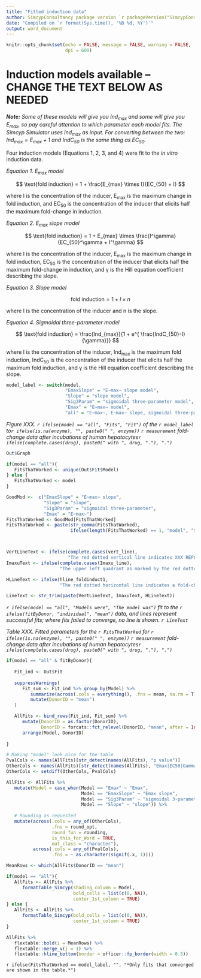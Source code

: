 ```yaml
---
title: "Fitted induction data"
author: SimcypConsultancy package version `r packageVersion("SimcypConsultancy")`
date: "Compiled on `r format(Sys.time(), '%B %d, %Y')`"
output: word_document
---
```


```r

knitr::opts_chunk$set(echo = FALSE, message = FALSE, warning = FALSE, 
                      dpi = 600)

```


# Induction models available -- CHANGE THE TEXT BELOW AS NEEDED

***Note:*** *Some of these models will give you Ind~max~ and some will give you E~max~, so pay careful attention to which parameter each model fits. The Simcyp Simulator uses Ind~max~ as input. For converting between the two: $Ind_{max} = E_{max} + 1$ and IndC~50~ is the same thing as EC~50~.*

Four induction models (Equations 1, 2, 3, and 4) were fit to the *in vitro* induction data. 

*Equation 1. E~max~ model* 

$$ \text{fold induction} = 1 + \frac{E_{max} \times I}{EC_{50} + I} $$ 

where I is the concentration of the inducer, E~max~ is the maximum change in fold induction, and EC~50~ is the concentration of the inducer that elicits half the maximum fold-change in induction. 

*Equation 2. E~max~ slope model* 

$$ \text{fold induction} = 1 + E_{max} \times \frac{I^\gamma}{EC_{50}^\gamma + I^\gamma} $$

where I is the concentration of the inducer, E~max~ is the maximum change in fold induction, EC~50~ is the concentration of the inducer that elicits half the maximum fold-change in induction, and &gamma; is the Hill equation coefficient describing the slope. 

*Equation 3. Slope model* 

$$ \text{fold induction} = 1 + I \times n $$

where I is the concentration of the inducer and n is the slope. 

*Equation 4. Sigmoidal three-parameter model* 

$$ \text{fold induction} = \frac{Ind_{max}}{1 + e^{ \frac{IndC_{50}-I}{\gamma}}} $$

where I is the concentration of the inducer, Ind~max~ is the maximum fold induction, IndC~50~ is the concentration of the inducer that elicits half the maximum fold induction, and &gamma; is the Hill equation coefficient describing the slope. 



```r

model_label <- switch(model, 
                      "EmaxSlope" = "E~max~ slope model", 
                      "Slope" = "slope model", 
                      "Sig3Param" = "sigmoidal three-parameter model", 
                      "Emax" = "E~max~ model", 
                      "all" = "E~max~, E~max~ slope, sigmoidal three-parameter, and slope models")


```


*Figure XXX. `r ifelse(model == "all", "Fits", "Fit")` of the `r model_label` to`r ifelse(is.na(enzyme), "", paste0(" ", enzyme))` `r measurement` fold-change data after incubations of human hepatocytes`r ifelse(complete.cases(drug), paste0(" with ", drug, "."), ".")`*

```r

Out$Graph

if(model == "all"){
   FitsThatWorked <- unique(Out$Fit$Model)    
} else {
   FitsThatWorked <- model
}

GoodMod <-  c("EmaxSlope" = "E~max~ slope", 
              "Slope" = "slope", 
              "Sig3Param" = "sigmoidal three-parameter", 
              "Emax" = "E~max~")
FitsThatWorked <- GoodMod[FitsThatWorked]
FitsThatWorked <- paste(str_comma(FitsThatWorked), 
                        ifelse(length(FitsThatWorked) == 1, "model", "models"))



VertLineText <- ifelse(complete.cases(vert_line), 
                       "The red dotted vertical line indicates XXX REPLACE THIS WITH WHAT IT INDICATES XXX.", "")
ImaxuText <- ifelse(complete.cases(Imaxu_line), 
                    "The upper left quadrant as marked by the red dotted line indicates the region of concern for induction. Points in that quadrant are both above a 2-fold change in induction and also are below the expected Imax,u concentration. Please see p. 5 USFDA Guidance (2020) 'In Vitro Drug Interaction Studies - Cytochrome P450 Enzyme and Transporter Mediated Drug Interactions' for details.", "")

HLineText <- ifelse(hline_foldinduct1, 
                    "The red dotted horizontal line indicates a fold-change of 1, i.e., no induction compared to vehicle control.", "")

LineText <- str_trim(paste(VertLineText, ImaxuText, HLineText))

```


*`r ifelse(model == "all", "Models were", "The model was")` fit to the `r ifelse(fitByDonor, "individual", "mean")` data, and lines represent successful fits; where fits failed to converge, no line is shown. `r LineText`*

*Table XXX. Fitted parameters for the `r FitsThatWorked` for `r ifelse(is.na(enzyme), "", paste0(" ", enzyme))` `r measurement` fold-change data after incubations of human hepatocytes`r ifelse(complete.cases(drug), paste0(" with ", drug, "."), ".")`*

```r

if(model == "all" & fitByDonor){
   
   Fit_ind <- Out$Fit
   
   suppressWarnings(
      Fit_sum <- Fit_ind %>% group_by(Model) %>% 
         summarize(across(.cols = everything(), .fns = mean, na.rm = T)) %>% 
         mutate(DonorID = "mean")
   )

   AllFits <- bind_rows(Fit_ind, Fit_sum) %>% 
      mutate(DonorID = as.factor(DonorID),
             DonorID = forcats::fct_relevel(DonorID, "mean", after = Inf)) %>% 
      arrange(Model, DonorID)
   
} 

# Making "model" look nice for the table
PvalCols <- names(AllFits)[str_detect(names(AllFits), "p value")]
OtherCols <- names(AllFits)[str_detect(names(AllFits), "Emax|EC50|Gamma|slope|IndC50|Indmax|AIC")]
OtherCols <- setdiff(OtherCols, PvalCols)

AllFits <- AllFits %>% 
   mutate(Model = case_when(Model == "Emax" ~ "Emax", 
                            Model == "EmaxSlope" ~ "Emax slope", 
                            Model == "Sig3Param" ~ "sigmoidal 3-parameter", 
                            Model == "Slope" ~ "slope")) %>% 
   
   # Rounding as requested
   mutate(across(.cols = any_of(OtherCols),
                 .fns = round_opt, 
                 round_fun = rounding, 
                 is_this_for_Word = TRUE, 
                 out_class = "character"), 
          across(.cols = any_of(PvalCols), 
                 .fns = ~ as.character(signif(.x, 1))))

MeanRows <- which(AllFits$DonorID == "mean")

if(model == "all"){
   AllFits <- AllFits %>% 
      formatTable_Simcyp(shading_column = Model, 
                         bold_cells = list(c(0, NA)), 
                         center_1st_column = TRUE) 
} else {
   AllFits <- AllFits %>% 
      formatTable_Simcyp(bold_cells = list(c(0, NA)), 
                         center_1st_column = TRUE) 
}

AllFits %>% 
   flextable::bold(i = MeanRows) %>% 
   flextable::merge_v(j = 1) %>% 
   flextable::hline_bottom(border = officer::fp_border(width = 0.5))

```

`r ifelse(FitsThatWorked == model_label, "", "*Only fits that converged are shown in the table.*")`

